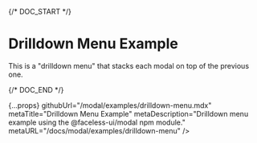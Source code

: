 
{/* DOC_START */}

#  Drilldown Menu Example

This is a "drilldown menu" that stacks each modal on top of the previous one.

<DrilldownMenuExample />

{/* DOC_END */}

  {...props}
  githubUrl="/modal/examples/drilldown-menu.mdx"
  metaTitle="Drilldown Menu Example"
  metaDescription="Drilldown menu example using the @faceless-ui/modal npm module."
  metaURL="/docs/modal/examples/drilldown-menu"
/>
